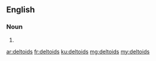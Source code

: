 ==English==

===Noun===
{{head|en|plural}}

# {{plural of|deltoid|lang=en|nocat=1}}

[[ar:deltoids]]
[[fr:deltoids]]
[[ku:deltoids]]
[[mg:deltoids]]
[[my:deltoids]]